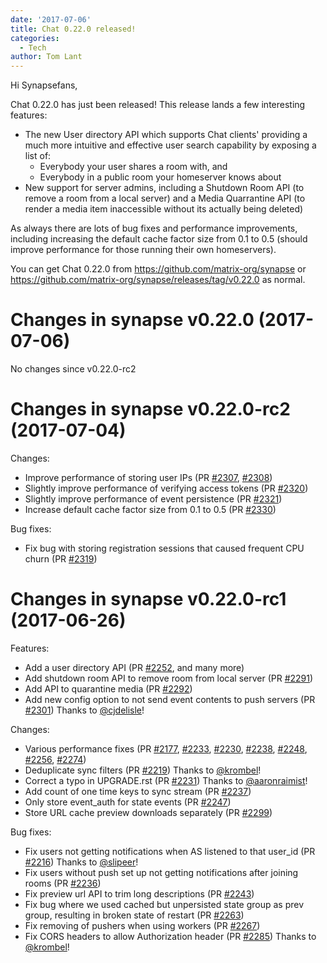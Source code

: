 ```yaml
---
date: '2017-07-06'
title: Chat 0.22.0 released!
categories:
  - Tech
author: Tom Lant
---
```


Hi Synapsefans,

Chat 0.22.0 has just been released! This release lands a few interesting features:
<ul>
 	<li>The new User directory API which supports Chat clients' providing a much more intuitive and effective user search capability by exposing a list of:
<ul>
 	<li>Everybody your user shares a room with, and</li>
 	<li>Everybody in a public room your homeserver knows about</li>
</ul>
</li>
 	<li>New support for server admins, including a Shutdown Room API (to remove a room from a local server) and a Media Quarrantine API (to render a media item inaccessible without its actually being deleted)</li>
</ul>
As always there are lots of bug fixes and performance improvements, including increasing the default cache factor size from 0.1 to 0.5 (should improve performance for those running their own homeservers).

You can get Chat 0.22.0 from <a href="https://github.com/matrix-org/synapse">https://github.com/matrix-org/synapse</a> or <a href="https://github.com/matrix-org/synapse/releases/tag/v0.22.0">https://github.com/matrix-org/synapse/releases/tag/v0.22.0</a> as normal.
<h1>Changes in synapse v0.22.0 (2017-07-06)</h1>
No changes since v0.22.0-rc2
<h1>Changes in synapse v0.22.0-rc2 (2017-07-04)</h1>
Changes:
<ul>
 	<li>Improve performance of storing user IPs (PR <a class="issue-link js-issue-link" href="https://github.com/matrix-org/synapse/pull/2307" data-url="https://github.com/matrix-org/synapse/issues/2307" data-id="238837177" data-error-text="Failed to load issue title" data-permission-text="Issue title is private">#2307</a>, <a class="issue-link js-issue-link" href="https://github.com/matrix-org/synapse/pull/2308" data-url="https://github.com/matrix-org/synapse/issues/2308" data-id="238864014" data-error-text="Failed to load issue title" data-permission-text="Issue title is private">#2308</a>)</li>
 	<li>Slightly improve performance of verifying access tokens (PR <a class="issue-link js-issue-link" href="https://github.com/matrix-org/synapse/pull/2320" data-url="https://github.com/matrix-org/synapse/issues/2320" data-id="239486219" data-error-text="Failed to load issue title" data-permission-text="Issue title is private">#2320</a>)</li>
 	<li>Slightly improve performance of event persistence (PR <a class="issue-link js-issue-link" href="https://github.com/matrix-org/synapse/pull/2321" data-url="https://github.com/matrix-org/synapse/issues/2321" data-id="239502265" data-error-text="Failed to load issue title" data-permission-text="Issue title is private">#2321</a>)</li>
 	<li>Increase default cache factor size from 0.1 to 0.5 (PR <a class="issue-link js-issue-link" href="https://github.com/matrix-org/synapse/pull/2330" data-url="https://github.com/matrix-org/synapse/issues/2330" data-id="240356521" data-error-text="Failed to load issue title" data-permission-text="Issue title is private">#2330</a>)</li>
</ul>
Bug fixes:
<ul>
 	<li>Fix bug with storing registration sessions that caused frequent CPU churn
(PR <a class="issue-link js-issue-link" href="https://github.com/matrix-org/synapse/pull/2319" data-url="https://github.com/matrix-org/synapse/issues/2319" data-id="239472982" data-error-text="Failed to load issue title" data-permission-text="Issue title is private">#2319</a>)</li>
</ul>
<h1>Changes in synapse v0.22.0-rc1 (2017-06-26)</h1>
Features:
<ul>
 	<li>Add a user directory API (PR <a class="issue-link js-issue-link" href="https://github.com/matrix-org/synapse/pull/2252" data-url="https://github.com/matrix-org/synapse/issues/2252" data-id="232602331" data-error-text="Failed to load issue title" data-permission-text="Issue title is private">#2252</a>, and many more)</li>
 	<li>Add shutdown room API to remove room from local server (PR <a class="issue-link js-issue-link" title="Add shutdown room API" href="https://github.com/matrix-org/synapse/pull/2291" data-id="236863021" data-error-text="Failed to load issue title" data-permission-text="Issue title is private">#2291</a>)</li>
 	<li>Add API to quarantine media (PR <a class="issue-link js-issue-link" href="https://github.com/matrix-org/synapse/pull/2292" data-url="https://github.com/matrix-org/synapse/issues/2292" data-id="236951215" data-error-text="Failed to load issue title" data-permission-text="Issue title is private">#2292</a>)</li>
 	<li>Add new config option to not send event contents to push servers (PR <a class="issue-link js-issue-link" title="Add configuration parameter to allow redaction of content from push m…" href="https://github.com/matrix-org/synapse/pull/2301" data-id="238111730" data-error-text="Failed to load issue title" data-permission-text="Issue title is private">#2301</a>)
Thanks to <a class="user-mention" href="https://github.com/cjdelisle">@cjdelisle</a>!</li>
</ul>
Changes:
<ul>
 	<li>Various performance fixes (PR <a class="issue-link js-issue-link" href="https://github.com/matrix-org/synapse/pull/2177" data-url="https://github.com/matrix-org/synapse/issues/2177" data-id="225644418" data-error-text="Failed to load issue title" data-permission-text="Issue title is private">#2177</a>, <a class="issue-link js-issue-link" href="https://github.com/matrix-org/synapse/pull/2233" data-url="https://github.com/matrix-org/synapse/issues/2233" data-id="229717425" data-error-text="Failed to load issue title" data-permission-text="Issue title is private">#2233</a>, <a class="issue-link js-issue-link" href="https://github.com/matrix-org/synapse/pull/2230" data-url="https://github.com/matrix-org/synapse/issues/2230" data-id="229354438" data-error-text="Failed to load issue title" data-permission-text="Issue title is private">#2230</a>, <a class="issue-link js-issue-link" href="https://github.com/matrix-org/synapse/pull/2238" data-url="https://github.com/matrix-org/synapse/issues/2238" data-id="230015890" data-error-text="Failed to load issue title" data-permission-text="Issue title is private">#2238</a>, <a class="issue-link js-issue-link" href="https://github.com/matrix-org/synapse/pull/2248" data-url="https://github.com/matrix-org/synapse/issues/2248" data-id="231384660" data-error-text="Failed to load issue title" data-permission-text="Issue title is private">#2248</a>, <a class="issue-link js-issue-link" href="https://github.com/matrix-org/synapse/pull/2256" data-url="https://github.com/matrix-org/synapse/issues/2256" data-id="234157222" data-error-text="Failed to load issue title" data-permission-text="Issue title is private">#2256</a>,
<a class="issue-link js-issue-link" href="https://github.com/matrix-org/synapse/pull/2274" data-url="https://github.com/matrix-org/synapse/issues/2274" data-id="235482780" data-error-text="Failed to load issue title" data-permission-text="Issue title is private">#2274</a>)</li>
 	<li>Deduplicate sync filters (PR <a class="issue-link js-issue-link" href="https://github.com/matrix-org/synapse/pull/2219" data-url="https://github.com/matrix-org/synapse/issues/2219" data-id="228004726" data-error-text="Failed to load issue title" data-permission-text="Issue title is private">#2219</a>) Thanks to <a class="user-mention" href="https://github.com/krombel">@krombel</a>!</li>
 	<li>Correct a typo in UPGRADE.rst (PR <a class="issue-link js-issue-link" href="https://github.com/matrix-org/synapse/pull/2231" data-url="https://github.com/matrix-org/synapse/issues/2231" data-id="229539435" data-error-text="Failed to load issue title" data-permission-text="Issue title is private">#2231</a>) Thanks to <a class="user-mention" href="https://github.com/aaronraimist">@aaronraimist</a>!</li>
 	<li>Add count of one time keys to sync stream (PR <a class="issue-link js-issue-link" href="https://github.com/matrix-org/synapse/pull/2237" data-url="https://github.com/matrix-org/synapse/issues/2237" data-id="229999204" data-error-text="Failed to load issue title" data-permission-text="Issue title is private">#2237</a>)</li>
 	<li>Only store event_auth for state events (PR <a class="issue-link js-issue-link" href="https://github.com/matrix-org/synapse/pull/2247" data-url="https://github.com/matrix-org/synapse/issues/2247" data-id="231038843" data-error-text="Failed to load issue title" data-permission-text="Issue title is private">#2247</a>)</li>
 	<li>Store URL cache preview downloads separately (PR <a class="issue-link js-issue-link" href="https://github.com/matrix-org/synapse/pull/2299" data-url="https://github.com/matrix-org/synapse/issues/2299" data-id="238100783" data-error-text="Failed to load issue title" data-permission-text="Issue title is private">#2299</a>)</li>
</ul>
Bug fixes:
<ul>
 	<li>Fix users not getting notifications when AS listened to that user_id (PR
<a class="issue-link js-issue-link" href="https://github.com/matrix-org/synapse/pull/2216" data-url="https://github.com/matrix-org/synapse/issues/2216" data-id="227919645" data-error-text="Failed to load issue title" data-permission-text="Issue title is private">#2216</a>) Thanks to <a class="user-mention" href="https://github.com/slipeer">@slipeer</a>!</li>
 	<li>Fix users without push set up not getting notifications after joining rooms
(PR <a class="issue-link js-issue-link" href="https://github.com/matrix-org/synapse/pull/2236" data-url="https://github.com/matrix-org/synapse/issues/2236" data-id="229977772" data-error-text="Failed to load issue title" data-permission-text="Issue title is private">#2236</a>)</li>
 	<li>Fix preview url API to trim long descriptions (PR <a class="issue-link js-issue-link" href="https://github.com/matrix-org/synapse/pull/2243" data-url="https://github.com/matrix-org/synapse/issues/2243" data-id="230506502" data-error-text="Failed to load issue title" data-permission-text="Issue title is private">#2243</a>)</li>
 	<li>Fix bug where we used cached but unpersisted state group as prev group,
resulting in broken state of restart (PR <a class="issue-link js-issue-link" href="https://github.com/matrix-org/synapse/pull/2263" data-url="https://github.com/matrix-org/synapse/issues/2263" data-id="234489302" data-error-text="Failed to load issue title" data-permission-text="Issue title is private">#2263</a>)</li>
 	<li>Fix removing of pushers when using workers (PR <a class="issue-link js-issue-link" title="Fix removing of pushers when using workers" href="https://github.com/matrix-org/synapse/pull/2267" data-id="234785628" data-error-text="Failed to load issue title" data-permission-text="Issue title is private">#2267</a>)</li>
 	<li>Fix CORS headers to allow Authorization header (PR <a class="issue-link js-issue-link" title="allow Authorization header" href="https://github.com/matrix-org/synapse/pull/2285" data-id="236427727" data-error-text="Failed to load issue title" data-permission-text="Issue title is private">#2285</a>) Thanks to <a class="user-mention" href="https://github.com/krombel">@krombel</a>!</li>
</ul>
&nbsp;